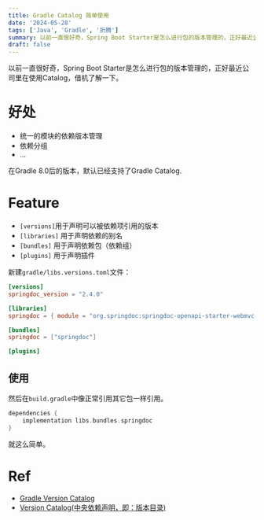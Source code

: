 ```yaml
---
title: Gradle Catalog 简单使用
date: '2024-05-28'
tags: ['Java', 'Gradle', '折腾']
summary: 以前一直很好奇，Spring Boot Starter是怎么进行包的版本管理的，正好最近公司里在使用Catalog，借机了解一下。
draft: false
---
```


以前一直很好奇，Spring Boot Starter是怎么进行包的版本管理的，正好最近公司里在使用Catalog，借机了解一下。

# 好处
- 统一的模块的依赖版本管理
- 依赖分组
- ...

在Gradle 8.0后的版本，默认已经支持了Gradle Catalog.



# Feature

- `[versions]`用于声明可以被依赖项引用的版本
- `[libraries]` 用于声明依赖的别名
- `[bundles]` 用于声明依赖包（依赖组）
- `[plugins]` 用于声明插件

新建`gradle/libs.versions.toml`文件：

```toml
[versions]
springdoc_version = "2.4.0"

[libraries]
springdoc = { module = "org.springdoc:springdoc-openapi-starter-webmvc-ui", version.ref = "springdoc_version" }

[bundles]
springdoc = ["springdoc"]

[plugins]
```

## 使用
然后在`build.gradle`中像正常引用其它包一样引用。

```gradle
dependencies {
	implementation libs.bundles.springdoc
}
```
就这么简单。

# Ref
- [Gradle Version Catalog](https://medium.com/@callmeryan/gradle-version-catalog-728111fa210f) 
- [Version Catalog(中央依赖声明，即：版本目录)](https://juejin.cn/post/7202122510388084793)